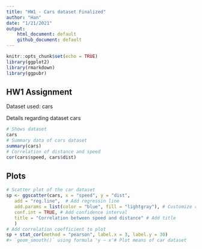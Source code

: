 ```yaml
---
title: "HW1 - Cars dataset Finalized"
author: "Han"
date: "1/21/2021"
output:
    html_document: default
    github_document: default
---
```

```r
knitr::opts_chunk$set(echo = TRUE)
library(ggplot2)
library(rmarkdown)
library(ggpubr)
```

## HW1 Assignment

Dataset used: cars

Details regarding dataset cars
```r
# Shows dataset
cars
# Summary data of cars dataset
summary(cars)
# Correlation of distance and speed
cor(cars$speed, cars$dist)
```

## Plots
```r
# Scatter plot of the car dataset
sp <- ggscatter(cars, x = "speed", y = "dist",
   add = "reg.line",  # Add regressin line
   add.params = list(color = "blue", fill = "lightgray"), # Customize reg. line
   conf.int = TRUE, # Add confidence interval
   title = "Correlation between speed and distance" # Add title
   )
# Add correlation coefficient to plot
sp + stat_cor(method = "pearson", label.x = 3, label.y = 30)
#> `geom_smooth()` using formula 'y ~ x'# Plot means of car dataset
```
